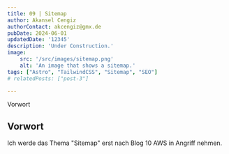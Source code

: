 ```yaml
---
title: 09 | Sitemap
author: Akansel Cengiz
authorContact: akcengiz@gmx.de
pubDate: 2024-06-01
updatedDate: '12345'
description: 'Under Construction.'
image:
    src: '/src/images/sitemap.png'
    alt: 'An image that shows a sitemap.'
tags: ["Astro", "TailwindCSS", "Sitemap", "SEO"]
# relatedPosts: ["post-3"]

---
```



<section class="w-10/12 text-justify"> 

<section id="toc">

- [Vorwort](#vorwort)


</section>



## Vorwort


<p>
Ich werde das Thema "Sitemap" erst nach Blog 10 AWS in Angriff nehmen.
</p>


</section>